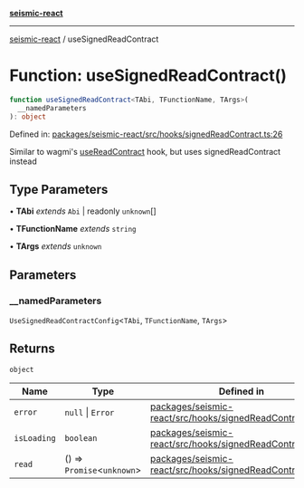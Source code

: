 [**seismic-react**](/seismic-react/README.mdx)

---

[seismic-react](/seismic-react/globals.mdx) / useSignedReadContract

# Function: useSignedReadContract()

```ts
function useSignedReadContract<TAbi, TFunctionName, TArgs>(
  __namedParameters
): object
```

Defined in: [packages/seismic-react/src/hooks/signedReadContract.ts:26](https://github.com/SeismicSystems/seismic-client/blob/2fa4f54a29dd64db62da4b212c878a3bdaf2a21a/packages/seismic-react/src/hooks/signedReadContract.ts#L26)

Similar to wagmi's [useReadContract](https://wagmi.sh/react/api/hooks/useReadContract) hook,
but uses signedReadContract instead

## Type Parameters

• **TAbi** _extends_ `Abi` \| readonly `unknown`[]

• **TFunctionName** _extends_ `string`

• **TArgs** _extends_ `unknown`

## Parameters

### \_\_namedParameters

`UseSignedReadContractConfig`\<`TAbi`, `TFunctionName`, `TArgs`\>

## Returns

`object`

| Name                               | Type                         | Defined in                                                                                                                                                                                                             |
| ---------------------------------- | ---------------------------- | ---------------------------------------------------------------------------------------------------------------------------------------------------------------------------------------------------------------------- |
| <a id="error"></a> `error`         | `null` \| `Error`            | [packages/seismic-react/src/hooks/signedReadContract.ts:77](https://github.com/SeismicSystems/seismic-client/blob/2fa4f54a29dd64db62da4b212c878a3bdaf2a21a/packages/seismic-react/src/hooks/signedReadContract.ts#L77) |
| <a id="isloading"></a> `isLoading` | `boolean`                    | [packages/seismic-react/src/hooks/signedReadContract.ts:76](https://github.com/SeismicSystems/seismic-client/blob/2fa4f54a29dd64db62da4b212c878a3bdaf2a21a/packages/seismic-react/src/hooks/signedReadContract.ts#L76) |
| <a id="read"></a> `read`           | () => `Promise`\<`unknown`\> | [packages/seismic-react/src/hooks/signedReadContract.ts:75](https://github.com/SeismicSystems/seismic-client/blob/2fa4f54a29dd64db62da4b212c878a3bdaf2a21a/packages/seismic-react/src/hooks/signedReadContract.ts#L75) |
